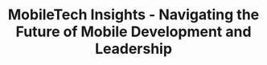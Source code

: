 ---
title: MobileTech Insights - Navigating the Future of Mobile Development and Leadership
description: "Raul Ferrer Dev: Your top source for mobile development, tech insights, and community engagement. Join us in shaping the future of mobile tech."
intro: "Explore the latest trends in mobile tech! MobileTech is your trusted resource for mobile development and tech leadership insights."
hero_template: image
template: full
container: md
pubDate: Jul 08 2022
layout-hidden: blog
blocks:
  - type: recentitems
    component: RecentItems
    page_type: blog
    count: 6
    container: md
    template: grid
    animate: true
    post_tag:
      - Swift
    title: Latest posts
    surface: bg-slate-200 text-dark dark:bg-slate-800 dark:text-white
    content: ""
  - type: recentitems
    component: RecentItems
    page_type: comparative
    count: 6
    container: md
    template: grid
    animate: true
    post_tag:
      - Comparative
    title: Latest comparatives
    surface: bg-slate-200 text-dark dark:bg-slate-800 dark:text-white
    content: ""
  - type: text_image
    component: TextImage
    container: none
    template: banner
    image_size: ""
    title: My Image
    reverse: false
    animate: false
    thumbnail: /src/assets/book_promotion.jpeg
    content: >+
      ## iOS Architecture Patterns. MVC, MVP, MVVM, VIPER, and VIP in Swift


      Ready to level up your iOS development skills? Look no further than **iOS Architecture Patterns: MVC, MVP, MVVM, VIPER, and VIP in Swift**. This comprehensive guide covers five of the most popular architecture patterns in the industry and how to implement them in your Swift projects. With clear explanations, code examples, and practical advice, you’ll learn how to design and build iOS apps that are scalable, maintainable, and easy to test. Whether you’re a beginner or an experienced developer, **iOS Architecture Patterns** will help you take your coding skills to new heights. Get your copy now and start building better apps with Swift today!

    buttons:
      - icon_only: false
        label: I want to boost my career!
        color: surface-primary
        icon: /src/icons/shop.svg
        href: /menu/drinks
        class_name: py-0
    block_class: my-0
style:
  hero_template: image
  template: full
  container: sm
  content_class: py-20 text-center
  page_class: ""
  card_template: grid
  hero_surface: surface-dark
  hero_image_opacity: ""
thumbnail: /src/assets/site_intro_image.jpeg
og_image: /src/assets/og_image_nebulix.png
---